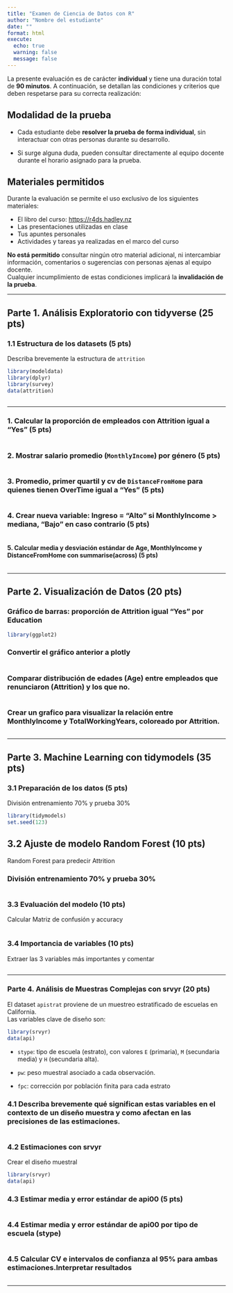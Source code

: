 ---
title: "Examen de Ciencia de Datos con R"
author: "Nombre del estudiante"
date: ""
format: html
execute:
  echo: true
  warning: false
  message: false
---
 
La presente evaluación es de carácter **individual** y tiene una duración total de **90 minutos**. A continuación, se detallan las condiciones y criterios que deben respetarse para su correcta realización:

##  Modalidad de la prueba

- Cada estudiante debe **resolver la prueba de forma individual**, sin interactuar con otras personas durante su desarrollo.  

- Si surge alguna duda, pueden consultar directamente al equipo docente durante el horario asignado para la prueba.

## Materiales permitidos

Durante la evaluación se permite el uso exclusivo de los siguientes materiales:

- El libro del curso: [https://r4ds.hadley.nz](https://r4ds.hadley.nz)  
- Las presentaciones utilizadas en clase  
- Tus apuntes personales  
- Actividades y tareas ya realizadas en el marco del curso  

**No está permitido** consultar ningún otro material adicional, ni intercambiar información, comentarios o sugerencias con personas ajenas al equipo docente.  
Cualquier incumplimiento de estas condiciones implicará la **invalidación de la prueba**.

---

## Parte 1. Análisis Exploratorio con tidyverse (25 pts)

### 1.1 Estructura de los datasets (5 pts)

Describa brevemente la estructura de `attrition`

```{r}
library(modeldata)
library(dplyr)
library(survey)
data(attrition)

```


```{r}

```

---

### 1. Calcular la proporción de empleados con Attrition igual a "Yes" (5 pts)
```{r}

```

### 2. Mostrar salario promedio (`MonthlyIncome`) por género (5 pts)
```{r}

```

### 3. Promedio, primer quartil y cv de `DistanceFromHome` para quienes tienen OverTime igual a "Yes" (5 pts)
```{r}
 
```

###  4. Crear nueva variable: Ingreso = "Alto" si MonthlyIncome > mediana, "Bajo" en caso contrario (5 pts)
```{r}

```

#### 5. Calcular media y desviación estándar de Age, MonthlyIncome y DistanceFromHome con summarise(across) (5 pts)

```{r}

```

---

## Parte 2. Visualización de Datos (20 pts)

### Gráfico de barras: proporción de Attrition  igual "Yes" por Education
```{r}
library(ggplot2)


```

### Convertir el gráfico anterior a plotly
```{r}
 

```

### Comparar distribución de edades (Age) entre empleados que renunciaron (Attrition) y los que no.
```{r}
 
```

### Crear un grafico para visualizar la relación entre MonthlyIncome y TotalWorkingYears, coloreado por Attrition.
```{r}

```


---

## Parte 3. Machine Learning con tidymodels (35 pts)

### 3.1 Preparación de los datos (5 pts)
División entrenamiento 70% y prueba 30%
```{r}
library(tidymodels)
set.seed(123)


```

## 3.2 Ajuste de modelo Random Forest (10 pts)
Random Forest para predecir Attrition

### División entrenamiento 70% y prueba 30%
```{r}

```

### 3.3 Evaluación del modelo (10 pts)
Calcular Matriz de confusión y accuracy
```{r}

```

### 3.4 Importancia de variables (10 pts)
Extraer las 3 variables más importantes y comentar
```{r}

```

---

### Parte 4. Análisis de Muestras Complejas con srvyr (20 pts)


El dataset `apistrat` proviene de un muestreo estratificado de escuelas en California.  
Las variables clave de diseño son:

```{r}
library(srvyr)
data(api)

```

- `stype`: tipo de escuela (estrato), con valores `E` (primaria), `M` (secundaria media) y `H` (secundaria alta).  
- `pw`: peso muestral asociado a cada observación.

- `fpc`: corrección por población finita para cada estrato

### 4.1 Describa brevemente qué significan estas variables en el contexto de un diseño muestra y como afectan en las precisiones de las  estimaciones. 

```{r}

```


### 4.2 Estimaciones con srvyr

Crear el diseño muestral
```{r}
library(srvyr)
data(api)

```

### 4.3 Estimar media y error estándar de api00 (5 pts)

```{r}

```

### 4.4 Estimar media y error estándar de api00 por tipo de escuela (stype) 

```{r}

```

###  4.5 Calcular CV e intervalos de confianza al 95% para ambas estimaciones.Interpretar resultados
```{r}

```

---


